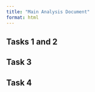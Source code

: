 ```yaml
---
title: "Main Analysis Document"
format: html
---
```


## Tasks 1 and 2




## Task 3





## Task 4
